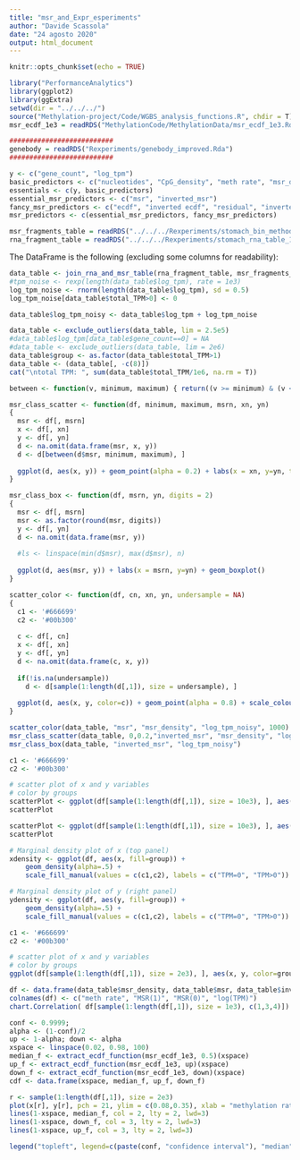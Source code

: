 ```yaml
---
title: "msr_and_Expr_esperiments"
author: "Davide Scassola"
date: "24 agosto 2020"
output: html_document
---
```



```r
knitr::opts_chunk$set(echo = TRUE)
```


```r
library("PerformanceAnalytics")
library(ggplot2)
library(ggExtra)
setwd(dir = "../../../")
source("Methylation-project/Code/WGBS_analysis_functions.R", chdir = T)
msr_ecdf_1e3 = readRDS("MethylationCode/MethylationData/msr_ecdf_1e3.Rda")

##########################
genebody = readRDS("Rexperiments/genebody_improved.Rda")
##########################

y <- c("gene_count", "log_tpm")
basic_predictors <- c("nucleotides", "CpG_density", "meth rate", "msr_density")
essentials <- c(y, basic_predictors)
essential_msr_predictors <- c("msr", "inverted_msr")
fancy_msr_predictors <- c("ecdf", "inverted ecdf", "residual", "inverted_residual")
msr_predictors <- c(essential_msr_predictors, fancy_msr_predictors)
```


```r
msr_fragments_table = readRDS("../../../Rexperiments/stomach_bin_method_msr_table_1000.Rda")
rna_fragment_table = readRDS("../../../Rexperiments/stomach_rna_table_1000_extended.Rda")
```



The DataFrame is the following (excluding some columns for readability):
```r
data_table <- join_rna_and_msr_table(rna_fragment_table, msr_fragments_table)
#tpm_noise <- rexp(length(data_table$log_tpm), rate = 1e3)
log_tpm_noise <- rnorm(length(data_table$log_tpm), sd = 0.5)
log_tpm_noise[data_table$total_TPM>0] <- 0

data_table$log_tpm_noisy <- data_table$log_tpm + log_tpm_noise

data_table <- exclude_outliers(data_table, lim = 2.5e5)
#data_table$log_tpm[data_table$gene_count==0] = NA
#data_table <- exclude_outliers(data_table, lim = 2e6)
data_table$group <- as.factor(data_table$total_TPM>1)
data_table <- (data_table[, -c(8)])
cat("\ntotal TPM: ", sum(data_table$total_TPM/1e6, na.rm = T))
```


```r
between <- function(v, minimum, maximum) { return((v >= minimum) & (v < maximum)) }

msr_class_scatter <- function(df, minimum, maximum, msrn, xn, yn)
{
  msr <- df[, msrn]
  x <- df[, xn]
  y <- df[, yn] 
  d <- na.omit(data.frame(msr, x, y))
  d <- d[between(d$msr, minimum, maximum), ]
  
  ggplot(d, aes(x, y)) + geom_point(alpha = 0.2) + labs(x = xn, y=yn, title = paste(msrn, " in ", "[", minimum, ",", maximum, ")", sep=""))
}

msr_class_box <- function(df, msrn, yn, digits = 2)
{
  msr <- df[, msrn]
  msr <- as.factor(round(msr, digits))
  y <- df[, yn] 
  d <- na.omit(data.frame(msr, y))
  
  #ls <- linspace(min(d$msr), max(d$msr), n)
  
  ggplot(d, aes(msr, y)) + labs(x = msrn, y=yn) + geom_boxplot()
}

scatter_color <- function(df, cn, xn, yn, undersample = NA)
{
  c1 <- '#666699'
  c2 <- '#00b300'
  
  c <- df[, cn]
  x <- df[, xn]
  y <- df[, yn] 
  d <- na.omit(data.frame(c, x, y))
  
  if(!is.na(undersample))
    d <- d[sample(1:length(d[,1]), size = undersample), ]
  
  ggplot(d, aes(x, y, color=c)) + geom_point(alpha = 0.8) + scale_colour_gradient(low = c1, high = "green", na.value = NA, name = cn) + theme(legend.position=c(0,1), legend.justification=c(0,1)) + labs(x = xn, y=yn, title = " ")
}
```


```r
scatter_color(data_table, "msr", "msr_density", "log_tpm_noisy", 1000)
msr_class_scatter(data_table, 0,0.2,"inverted_msr", "msr_density", "log_tpm_noisy")
msr_class_box(data_table, "inverted_msr", "log_tpm_noisy")
```

```r
c1 <- '#666699'
c2 <- '#00b300'

# scatter plot of x and y variables
# color by groups
scatterPlot <- ggplot(df[sample(1:length(df[,1]), size = 10e3), ], aes(x, y, color=group)) + geom_point(alpha = 0.8) + scale_color_manual(values = c(c1,c2), labels = c("TPM=0", "TPM>0")) + theme(legend.position=c(0,1), legend.justification=c(0,1)) + labs(x = "methylation rate", y="ECDF(0)", title = "stomach, fragments of 1000 CG sites")
scatterPlot

scatterPlot <- ggplot(df[sample(1:length(df[,1]), size = 10e3), ], aes(x, y, color=ltpm)) + geom_point(alpha = 1) + scale_colour_gradient(low = c1, high = "green", na.value = NA, name = "log(TPM)") + theme(legend.position=c(0,1), legend.justification=c(0,1)) + labs(x = "meth rate", y="ecdf(0)", title = "Stomac tissue, fragments of 1000 CG sites")
scatterPlot

# Marginal density plot of x (top panel)
xdensity <- ggplot(df, aes(x, fill=group)) + 
    geom_density(alpha=.5) + 
    scale_fill_manual(values = c(c1,c2), labels = c("TPM=0", "TPM>0")) + scale_color_manual(values = c(c1,c2)) + theme(legend.position=c(0,1), legend.justification=c(0,1)) + labs(x = "meth rate", title = "Stomach tissue, fragments of 1000 CG sites")

# Marginal density plot of y (right panel)
ydensity <- ggplot(df, aes(y, fill=group)) + 
    geom_density(alpha=.5) + 
    scale_fill_manual(values = c(c1,c2), labels = c("TPM=0", "TPM>0")) + scale_color_manual(values = c(c1,c2)) + theme(legend.position=c(0.5,1), legend.justification=c(0,1)) + labs(x = "ecdf(0)", title = "Stomach tissue, fragments of 1000 CG sites")

```


```r
c1 <- '#666699'
c2 <- '#00b300'

# scatter plot of x and y variables
# color by groups
ggplot(df[sample(1:length(df[,1]), size = 2e3), ], aes(x, y, color=group)) + geom_point(alpha = 1) + scale_color_manual(values = c(c1,c2), labels = c("TPM=0", "TPM>0")) + theme(legend.position=c(0,1), legend.justification=c(0,1)) + labs(x = "meth rate", y="MSR(0)", title = "GM23248, fragments of 1000 CG sites")
```


```r
df <- data.frame(data_table$msr_density, data_table$msr, data_table$inverted_msr, data_table$log_tpm)
colnames(df) <- c("meth rate", "MSR(1)", "MSR(0)", "log(TPM)")
chart.Correlation( df[sample(1:length(df[,1]), size = 1e3), c(1,3,4)])
```



```r
conf <- 0.9999;
alpha <- (1-conf)/2
up <- 1-alpha; down <- alpha
xspace <- linspace(0.02, 0.98, 100)
median_f <- extract_ecdf_function(msr_ecdf_1e3, 0.5)(xspace)
up_f <- extract_ecdf_function(msr_ecdf_1e3, up)(xspace)
down_f <- extract_ecdf_function(msr_ecdf_1e3, down)(xspace)
cdf <- data.frame(xspace, median_f, up_f, down_f)

r <- sample(1:length(df[,1]), size = 2e3)
plot(x[r], y[r], pch = 21, ylim = c(0.08,0.35), xlab = "methylation rate", ylab = "MSR(0)",main = "Stomach tissue, fragments of 1000 CG sites, comparison with randomly simulated data")
lines(1-xspace, median_f, col = 2, lty = 2, lwd=3)
lines(1-xspace, down_f, col = 3, lty = 2, lwd=3)
lines(1-xspace, up_f, col = 3, lty = 2, lwd=3)

legend("topleft", legend=c(paste(conf, "confidence interval"), "median"), col=c(3,2), lty = 2, lwd=3, cex = 1, y.intersp = 0.5)

```